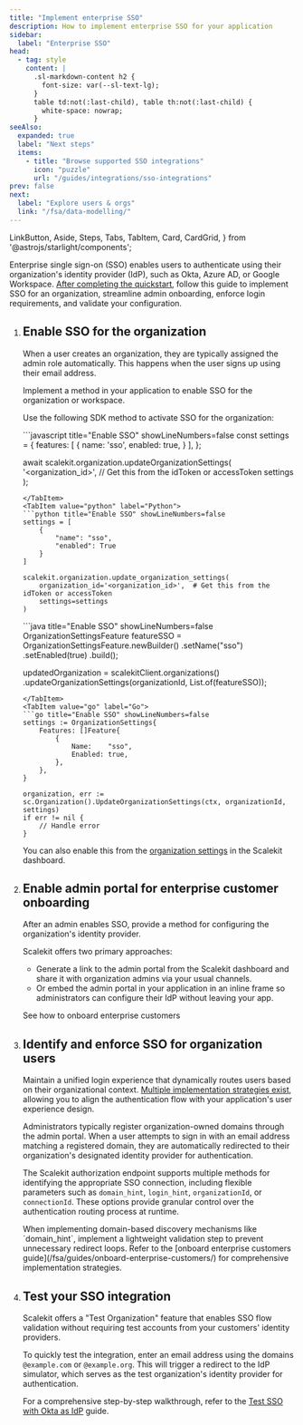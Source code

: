 ```yaml
---
title: "Implement enterprise SSO"
description: How to implement enterprise SSO for your application
sidebar:
  label: "Enterprise SSO"
head:
  - tag: style
    content: |
      .sl-markdown-content h2 {
        font-size: var(--sl-text-lg);
      }
      table td:not(:last-child), table th:not(:last-child) {
        white-space: nowrap;
      }
seeAlso:
  expanded: true
  label: "Next steps"
  items:
    - title: "Browse supported SSO integrations"
      icon: "puzzle"
      url: "/guides/integrations/sso-integrations"
prev: false
next:
  label: "Explore users & orgs"
  link: "/fsa/data-modelling/"
---
```


  LinkButton, Aside, Steps, Tabs, TabItem, Card, CardGrid,
 } from '@astrojs/starlight/components';


Enterprise single sign-on (SSO) enables users to authenticate using their organization's identity provider (IdP), such as Okta, Azure AD, or Google Workspace. [After completing the quickstart](/fsa/quickstart/), follow this guide to implement SSO for an organization, streamline admin onboarding, enforce login requirements, and validate your configuration.

<Steps>

1. ## Enable SSO for the organization

    When a user creates an organization, they are typically assigned the admin role automatically. This happens when the user signs up using their email address.

    Implement a method in your application to enable SSO for the organization or workspace.

    Use the following SDK method to activate SSO for the organization:

    <Tabs syncKey="tech-stack">
    <TabItem value="node" label="Node.js">
    ```javascript title="Enable SSO" showLineNumbers=false
    const settings = {
      features: [
        {
          name: 'sso',
          enabled: true,
        }
      ],
    };

    await scalekit.organization.updateOrganizationSettings(
      '<organization_id>', // Get this from the idToken or accessToken
      settings
    );
    ```
    </TabItem>
    <TabItem value="python" label="Python">
    ```python title="Enable SSO" showLineNumbers=false
    settings = [
        {
            "name": "sso",
            "enabled": True
        }
    ]

    scalekit.organization.update_organization_settings(
        organization_id='<organization_id>',  # Get this from the idToken or accessToken
        settings=settings
    )
    ```
    </TabItem>
    <TabItem value="java" label="Java">
    ```java title="Enable SSO" showLineNumbers=false
    OrganizationSettingsFeature featureSSO = OrganizationSettingsFeature.newBuilder()
            .setName("sso")
            .setEnabled(true)
            .build();

    updatedOrganization = scalekitClient.organizations()
            .updateOrganizationSettings(organizationId, List.of(featureSSO));
    ```
    </TabItem>
    <TabItem value="go" label="Go">
    ```go title="Enable SSO" showLineNumbers=false
    settings := OrganizationSettings{
        Features: []Feature{
            {
                Name:    "sso",
                Enabled: true,
            },
        },
    }

    organization, err := sc.Organization().UpdateOrganizationSettings(ctx, organizationId, settings)
    if err != nil {
        // Handle error
    }
    ```
    </TabItem>
    </Tabs>

    You can also enable this from the [organization settings](/fsa/guides/organization-settings/) in the Scalekit dashboard.

3. ## Enable admin portal for enterprise customer onboarding

    After an admin enables SSO, provide a method for configuring the organization's identity provider.

    Scalekit offers two primary approaches:
    - Generate a link to the admin portal from the Scalekit dashboard and share it with organization admins via your usual channels.
    - Or embed the admin portal in your application in an inline frame so administrators can configure their IdP without leaving your app.

    <LinkButton href="/fsa/guides/onboard-enterprise-customers/" target="_blank" variant='secondary' class='sk-secondary' icon='right-arrow'>See how to onboard enterprise customers</LinkButton>



4. ## Identify and enforce SSO for organization users

    Maintain a unified login experience that dynamically routes users based on their organizational context. [Multiple implementation strategies exist](/sso/guides/add-login-ux-sso/), allowing you to align the authentication flow with your application's user experience design.

    Administrators typically register organization-owned domains through the admin portal. When a user attempts to sign in with an email address matching a registered domain, they are automatically redirected to their organization's designated identity provider for authentication.

    The Scalekit authorization endpoint supports multiple methods for identifying the appropriate SSO connection, including flexible parameters such as `domain_hint`, `login_hint`, `organizationId`, or `connectionId`. These options provide granular control over the authentication routing process at runtime.

    <Aside>
    When implementing domain-based discovery mechanisms like `domain_hint`, implement a lightweight validation step to prevent unnecessary redirect loops. Refer to the [onboard enterprise customers guide](/fsa/guides/onboard-enterprise-customers/) for comprehensive implementation strategies.
    </Aside>

5. ## Test your SSO integration

    Scalekit offers a "Test Organization" feature that enables SSO flow validation without requiring test accounts from your customers' identity providers.

    To quickly test the integration, enter an email address using the domains `@example.com` or `@example.org`. This will trigger a redirect to the IdP simulator, which serves as the test organization's identity provider for authentication.

    For a comprehensive step-by-step walkthrough, refer to the [Test SSO with Okta as IdP](/sso/guides/okta-sso-test/) guide.

</Steps>
